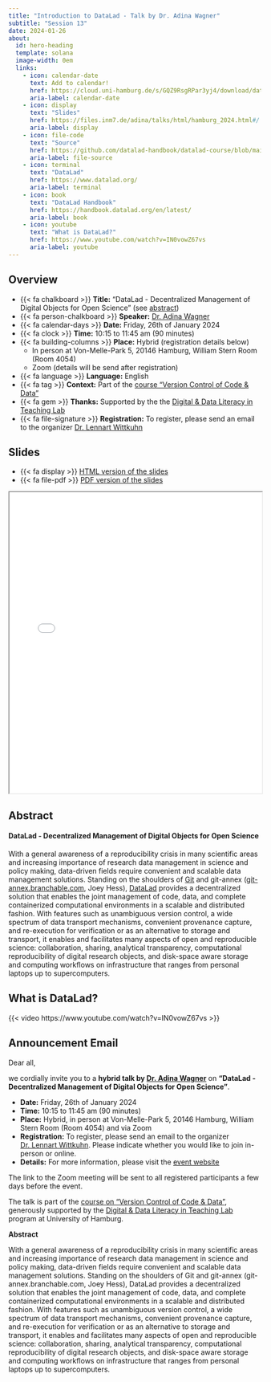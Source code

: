 ```yaml
---
title: "Introduction to DataLad - Talk by Dr. Adina Wagner"
subtitle: "Session 13"
date: 2024-01-26
about:
  id: hero-heading
  template: solana
  image-width: 0em
  links:
    - icon: calendar-date
      text: Add to calendar!
      href: https://cloud.uni-hamburg.de/s/GQZ9RsgRPar3yj4/download/datalad-talk.ics
      aria-label: calendar-date
    - icon: display
      text: "Slides"
      href: https://files.inm7.de/adina/talks/html/hamburg_2024.html#/
      aria-label: display
    - icon: file-code
      text: "Source"
      href: https://github.com/datalad-handbook/datalad-course/blob/main/html/hamburg_2024.html
      aria-label: file-source
    - icon: terminal
      text: "DataLad"
      href: https://www.datalad.org/
      aria-label: terminal
    - icon: book
      text: "DataLad Handbook"
      href: https://handbook.datalad.org/en/latest/
      aria-label: book
    - icon: youtube
      text: "What is DataLad?"
      href: https://www.youtube.com/watch?v=IN0vowZ67vs
      aria-label: youtube
---
```


::: {#hero-heading}
:::

## Overview

-   {{< fa chalkboard >}} **Title:** "DataLad - Decentralized Management of Digital Objects for Open Science" (see [abstract](#abstract))
-   {{< fa person-chalkboard >}} **Speaker:** [Dr. Adina Wagner](https://www.adina-wagner.com/)
-   {{< fa calendar-days >}} **Date:** Friday, 26th of January 2024
-   {{< fa clock >}} **Time:** 10:15 to 11:45 am (90 minutes)
-   {{< fa building-columns >}} **Place:** Hybrid (registration details below)
    - In person at Von-Melle-Park 5, 20146 Hamburg, William Stern Room (Room 4054)
    - Zoom (details will be send after registration)
-   {{< fa language >}} **Language:** English
-   {{< fa tag >}} **Context:** Part of the [course "Version Control of Code & Data"]({{< var links.site >}})
-   {{< fa gem >}} **Thanks:** Supported by the the [Digital & Data Literacy in Teaching Lab](https://www.isa.uni-hamburg.de/en/ddlitlab.html)
-   {{< fa file-signature >}} **Registration:** To register, please send an email to the organizer [Dr. Lennart Wittkuhn]({{< var links.mailto >}})

## Slides

- {{< fa display >}} [HTML version of the slides](https://files.inm7.de/adina/talks/html/hamburg_2024.html#/)
- {{< fa file-pdf >}} [PDF version of the slides](https://zenodo.org/doi/10.5281/zenodo.10556596)

```{=html}
<iframe width="100%" height=600 src="../images/datadad-wagner-hamburg.pdf" title="Slides"></iframe>
```

## Abstract

#### DataLad - Decentralized Management of Digital Objects for Open Science

With a general awareness of a reproducibility crisis in many scientific areas and increasing importance of research data management in science and policy making, data-driven fields require convenient and scalable data management solutions.
Standing on the shoulders of [Git](https://git-scm.com) and git-annex ([git-annex.branchable.com](https://git-annex.branchable.com), Joey Hess), [DataLad](https://www.datalad.org) provides a decentralized solution that enables the joint management of code, data, and complete containerized computational environments in a scalable and distributed fashion.
With features such as unambiguous version control, a wide spectrum of data transport mechanisms, convenient provenance capture, and re-execution for verification or as an alternative to storage and transport, it enables and facilitates many aspects of open and reproducible science: collaboration, sharing, analytical transparency, computational reproducibility of digital research objects, and disk-space aware storage and computing workflows on infrastructure that ranges from personal laptops up to supercomputers.

## What is DataLad?

{{< video https://www.youtube.com/watch?v=IN0vowZ67vs >}}

## Announcement Email

Dear all,

we cordially invite you to a **hybrid talk by [Dr. Adina Wagner](https://www.adina-wagner.com/)** on **"DataLad - Decentralized Management of Digital Objects for Open Science"**.

- **Date:** Friday, 26th of January 2024
- **Time:** 10:15 to 11:45 am (90 minutes)
- **Place:** Hybrid, in person at Von-Melle-Park 5, 20146 Hamburg, William Stern Room (Room 4054) and via Zoom
- **Registration:** To register, please send an email to the organizer [Dr. Lennart Wittkuhn]({{< var links.mailto >}}).
Please indicate whether you would like to join in-person or online.
- **Details:** For more information, please visit the [event website](https://lennartwittkuhn.com/version-control-course-uhh-ws23/sessions/session13.html)

The link to the Zoom meeting will be sent to all registered participants a few days before the event.

The talk is part of the [course on "Version Control of Code & Data"]({{< var links.site >}}), generously supported by the [Digital & Data Literacy in Teaching Lab](https://www.isa.uni-hamburg.de/en/ddlitlab.html) program at University of Hamburg.


**Abstract**

With a general awareness of a reproducibility crisis in many scientific areas and increasing importance of research data management in science and policy making, data-driven fields require convenient and scalable data management solutions.
Standing on the shoulders of Git and git-annex (git-annex.branchable.com, Joey Hess), DataLad provides a decentralized solution that enables the joint management of code, data, and complete containerized computational environments in a scalable and distributed fashion.
With features such as unambiguous version control, a wide spectrum of data transport mechanisms, convenient provenance capture, and re-execution for verification or as an alternative to storage and transport, it enables and facilitates many aspects of open and reproducible science: collaboration, sharing, analytical transparency, computational reproducibility of digital research objects, and disk-space aware storage and computing workflows on infrastructure that ranges from personal laptops up to supercomputers.
